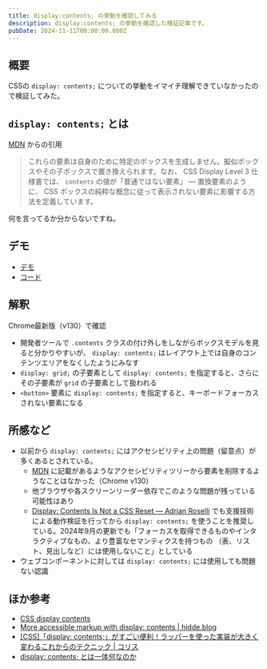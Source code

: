 ```yaml
---
title: display:contents; の挙動を確認してみる
description: display:contents; の挙動を確認した検証記事です。
pubDate: 2024-11-11T00:00:00.000Z
---
```


## 概要

CSSの `display: contents;` についての挙動をイマイチ理解できていなかったので検証してみた。

## `display: contents;` とは

[MDN](https://developer.mozilla.org/ja/docs/Web/CSS/display#contents) からの引用

> これらの要素は自身のために特定のボックスを生成しません。擬似ボックスやその子ボックスで置き換えられます。なお、 CSS Display Level 3 仕様書では、 `contents` の値が「普通ではない要素」 — 置換要素のように、 CSS ボックスの純粋な概念に従って表示されない要素に影響する方法を定義しています。

何を言ってるか分からないですね。

## デモ

- [デモ](/demo/display-contents/)
- [コード](https://github.com/yuheijotaki/yuheijotaki.com/blob/main/src/pages/demo/display-contents.astro)

## 解釈

Chrome最新版（v130）で確認

- 開発者ツールで `.contents` クラスの付け外しをしながらボックスモデルを見ると分かりやすいが、 `display: contents;` はレイアウト上では自身のコンテンツエリアをなくしたようにみなす
- `display: grid;` の子要素として `display: contents;` を指定すると、さらにその子要素が `grid` の子要素として扱われる
- `<button>` 要素に `display: contents;` を指定すると、キーボードフォーカスされない要素になる

## 所感など

- 以前から `display: contents;` にはアクセシビリティ上の問題（留意点）が多くあるとされている。
  - [MDN](https://developer.mozilla.org/ja/docs/Web/CSS/display#display_contents) に記載があるようなアクセシビリティツリーから要素を削除するようなことはなかった（Chrome v130）
  - 他ブラウザや各スクリーンリーダー依存でこのような問題が残っている可能性はあり
  - [Display: Contents Is Not a CSS Reset — Adrian Roselli](https://adrianroselli.com/2018/05/display-contents-is-not-a-css-reset.html) でも支援技術による動作検証を行ってから `display: contents;` を使うことを推奨している。2024年9月の更新でも「フォーカスを取得できるものやインタラクティブなもの、より豊富なセマンティクスを持つもの （表、リスト、見出しなど）には使用しないこと」としている
- ウェブコンポーネントに対しては `display: contents;` には使用しても問題ない認識

## ほか参考

- [CSS display contents](https://ishadeed.com/article/display-contents/)
- [More accessible markup with display: contents | hidde.blog](https://hidde.blog/more-accessible-markup-with-display-contents/)
- [[CSS]「display: contents;」がすごい便利！ラッパーを使った実装が大きく変わるこれからのテクニック | コリス](https://coliss.com/articles/build-websites/operation/work/how-to-work-display-contents.html)
- [display: contents; とは一体何なのか](https://zenn.dev/skmtko/articles/3570173649f8da)
